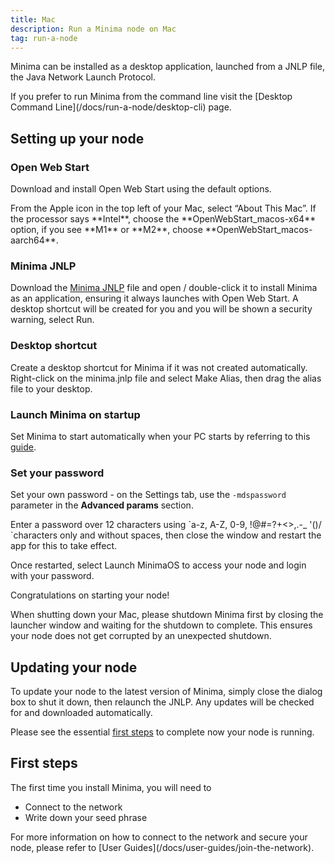 ---
title: Mac
description: Run a Minima node on Mac
tag: run-a-node
---

Minima can be installed as a desktop application, launched from a JNLP file, the Java Network Launch Protocol.

<Callout title="CLI">
  If you prefer to run Minima from the command line visit the [Desktop Command
  Line](/docs/run-a-node/desktop-cli) page.
</Callout>

## Setting up your node

<Steps>

<Step>

### Open Web Start

Download and install Open Web Start using the default options.

<Callout title="Not sure which version to download?" type="info">
  From the Apple icon in the top left of your Mac, select “About This Mac”. If
  the processor says **Intel**, choose the **OpenWebStart_macos-x64** option, if
  you see **M1** or **M2**, choose **OpenWebStart_macos-aarch64**.
</Callout>

</Step>

<Step>

### Minima JNLP

Download the [Minima JNLP](https://www.spartacusrex.com/javaws/minima.jnlp) file and open / double-click it to install Minima as an application, ensuring it always launches with Open Web Start. A desktop shortcut will be created for you and you will be shown a security warning, select Run.

</Step>

<Step>

### Desktop shortcut

Create a desktop shortcut for Minima if it was not created automatically. Right-click on the minima.jnlp file and select Make Alias, then drag the alias file to your desktop.

</Step>

<Step>

### Launch Minima on startup

Set Minima to start automatically when your PC starts by referring to this [guide](https://support.apple.com/en-gb/guide/mac-help/mh15189/14.0/mac/14.0).

</Step>

<Step>

### Set your password

Set your own password - on the Settings tab, use the `-mdspassword` parameter in the **Advanced params** section.

<ImageZoom
src="/img/runanode/custompw.png"
alt="password"
width={300}
height={300}
/>

<Callout title="Password">
 Enter a password over 12 characters using `a-z, A-Z, 0-9, !@#=?+<>,.-_ '()/ `characters only and without spaces, then close the window and restart the app for this to take effect.
</Callout>

</Step>

</Steps >

Once restarted, select Launch MinimaOS to access your node and login with your password.

Congratulations on starting your node!

<Callout title="Shutdown" type="error">
  When shutting down your Mac, please shutdown Minima first by closing the
  launcher window and waiting for the shutdown to complete. This ensures your
  node does not get corrupted by an unexpected shutdown.
</Callout>

## Updating your node

To update your node to the latest version of Minima, simply close the dialog box to shut it down, then relaunch the JNLP. Any updates will be checked for and downloaded automatically.

Please see the essential [first steps](#first-steps) to complete now your node is running.

## First steps

The first time you install Minima, you will need to

- Connect to the network
- Write down your seed phrase

<Callout title="User Guides" type="info">
  For more information on how to connect to the network and secure your node,
  please refer to [User Guides](/docs/user-guides/join-the-network).
</Callout>
